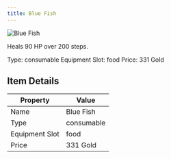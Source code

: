 ```yaml
---
title: Blue Fish
---
```


<div className="flex items-start gap-6 mb-8">
  <div className="flex-shrink-0">
    <img src="/assets/resources/cooking/blue_fish.png" alt="Blue Fish" className="w-24 h-24 border rounded-lg" />
  </div>
  <div className="flex-1">
    <div className="space-y-2">
      <p className="text-lg text-muted-foreground">Heals 90 HP over 200 steps.</p>
      <div className="flex flex-wrap gap-4 text-sm">
        <span className="px-2 py-1 bg-green-100 dark:bg-green-900 rounded-md">
          Type: consumable
        </span>
        <span className="px-2 py-1 bg-purple-100 dark:bg-purple-900 rounded-md">
          Equipment Slot: food
        </span>
        <span className="px-2 py-1 bg-yellow-100 dark:bg-yellow-900 rounded-md">
          Price: 331 Gold
        </span>
      </div>
    </div>
  </div>
</div>

## Item Details
| Property | Value |
|----------|-------|
| Name | Blue Fish |
| Type | consumable |
| Equipment Slot | food |
| Price | 331 Gold |

